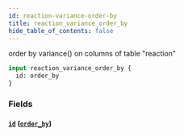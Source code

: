 ```yaml
---
id: reaction-variance-order-by
title: reaction_variance_order_by
hide_table_of_contents: false
---
```



order by variance() on columns of table "reaction"

```graphql
input reaction_variance_order_by {
  id: order_by
}
```


### Fields

#### [`id`](#) ([`order_by`](../enums/order-by))






